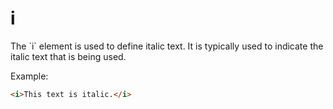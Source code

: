 
# i
<Separator />
The `i` element is used to define italic text. It is typically used to indicate the italic text that is being used.

Example:
```html
<i>This text is italic.</i>
```